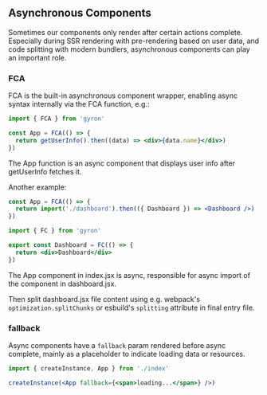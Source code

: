 ## Asynchronous Components

Sometimes our components only render after certain actions complete. Especially during SSR rendering with pre-rendering based on user data, and code splitting with modern bundlers, asynchronous components can play an important role.

### FCA 

FCA is the built-in asynchronous component wrapper, enabling async syntax internally via the FCA function, e.g.:

```jsx
import { FCA } from 'gyron'

const App = FCA(() => {
  return getUserInfo().then((data) => <div>{data.name}</div>) 
})
```

The App function is an async component that displays user info after getUserInfo fetches it. 

Another example:

```jsx filename=index.jsx
const App = FCA(() => {
  return import('./dashboard').then(({ Dashboard }) => <Dashboard />)
})
```

```jsx filename=dashboard.jsx
import { FC } from 'gyron'

export const Dashboard = FC(() => {
  return <div>Dashboard</div> 
})
```

The App component in index.jsx is async, responsible for async import of the component in dashboard.jsx.

Then split dashboard.jsx file content using e.g. webpack's `optimization.splitChunks` or esbuild's `splitting` attribute in final entry file.

### fallback

Async components have a `fallback` param rendered before async complete, mainly as a placeholder to indicate loading data or resources.

```jsx
import { createInstance, App } from './index'

createInstance(<App fallback={<span>loading...</span>} />)
```
